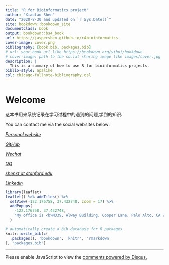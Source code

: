 ```yaml
--- 
title: "R for Bioinformatics project"
author: "Xiaotao Shen"
date: "2020-8-30 and updated on `r Sys.Date()`"
site: bookdown::bookdown_site
documentclass: book
output: bookdown::bs4_book
url: https://jaspershen.github.io/r4bioinformatics
cover-image: cover.png
bibliography: [book.bib, packages.bib]
# url: your book url like https://bookdown.org/yihui/bookdown
# cover-image: path to the social sharing image like images/cover.jpg
description: |
  This is a summary of how to use R for bioinformatics projects.
biblio-style: apalike
csl: chicago-fullnote-bibliography.csl
---
```


# Welcome


这本书用来系统记录在学习过程中的遇到的问题,学到的知识.


You can contact me via the social websites below:

<a href="https://jaspershen.github.io/" target='_blank'><i class="fa fa-home"> Personal website</i></a> 

<a href="https://github.com/jaspershen" target='_blank'><i class="fa fa-github"> GitHub</i></a> 

<a href="https://jaspershen.github.io/image/wechat_QR.jpg" target='_blank'><i class="fa fa-weixin"> Wechat</i></a> 

<a href="https://www.shenxt.info/files/qq_QR.jpg" target='_blank'><i class="fa fa-qq"> QQ</i></a> 

<a href="shenxt@stanford.edu" target='_blank'><i class="fa fa-envelope">  shenxt at stanford.edu</i></a> 

<a href="https://www.linkedin.com/in/shenxt/" target='_blank'><i class="fa fa-linkedin"> Linkedin</i></a>

```r
library(leaflet)
leaflet() %>% addTiles() %>%
  setView(-122.176758, 37.432748, zoom = 17) %>%
  addPopups(
    -122.176758, 37.432748,
    'My office is <b>M339, Alway Building, Cooper Lane, Palo Alto, CA 94304'
  )
```



```r
# automatically create a bib database for R packages
knitr::write_bib(c(
  .packages(), 'bookdown', 'knitr', 'rmarkdown'
), 'packages.bib')
```

---

<div id="disqus_thread"></div>
<script>

/**
*  RECOMMENDED CONFIGURATION VARIABLES: EDIT AND UNCOMMENT THE SECTION BELOW TO INSERT DYNAMIC VALUES FROM YOUR PLATFORM OR CMS.
*  LEARN WHY DEFINING THESE VARIABLES IS IMPORTANT: https://disqus.com/admin/universalcode/#configuration-variables*/
/*
var disqus_config = function () {
this.page.url = PAGE_URL;  // Replace PAGE_URL with your page's canonical URL variable
this.page.identifier = PAGE_IDENTIFIER; // Replace PAGE_IDENTIFIER with your page's unique identifier variable
};
*/
(function() { // DON'T EDIT BELOW THIS LINE
var d = document, s = d.createElement('script');
s.src = 'https://r-cookbook-shen.disqus.com/embed.js';
s.setAttribute('data-timestamp', +new Date());
(d.head || d.body).appendChild(s);
})();
</script>
<noscript>Please enable JavaScript to view the <a href="https://disqus.com/?ref_noscript">comments powered by Disqus.</a></noscript>